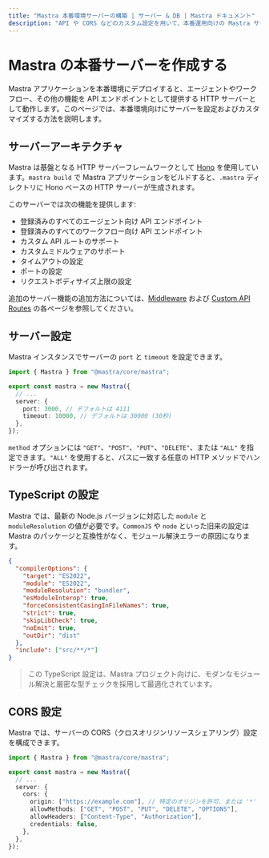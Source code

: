 ```yaml
---
title: "Mastra 本番環境サーバーの構築 | サーバー & DB | Mastra ドキュメント"
description: "API や CORS などのカスタム設定を用いて、本番運用向けの Mastra サーバーを構成しデプロイする方法を解説します"
---
```


# Mastra の本番サーバーを作成する

Mastra アプリケーションを本番環境にデプロイすると、エージェントやワークフロー、その他の機能を API エンドポイントとして提供する HTTP サーバーとして動作します。このページでは、本番環境向けにサーバーを設定およびカスタマイズする方法を説明します。

## サーバーアーキテクチャ

Mastra は基盤となる HTTP サーバーフレームワークとして [Hono](https://hono.dev) を使用しています。`mastra build` で Mastra アプリケーションをビルドすると、`.mastra` ディレクトリに Hono ベースの HTTP サーバーが生成されます。

このサーバーでは次の機能を提供します:

- 登録済みのすべてのエージェント向け API エンドポイント
- 登録済みのすべてのワークフロー向け API エンドポイント
- カスタム API ルートのサポート
- カスタムミドルウェアのサポート
- タイムアウトの設定
- ポートの設定
- リクエストボディサイズ上限の設定

追加のサーバー機能の追加方法については、[Middleware](/docs/server-db/middleware) および
[Custom API Routes](/docs/server-db/custom-api-routes) の各ページを参照してください。

## サーバー設定

Mastra インスタンスでサーバーの `port` と `timeout` を設定できます。

```typescript title="src/mastra/index.ts" copy showLineNumbers
import { Mastra } from "@mastra/core/mastra";

export const mastra = new Mastra({
  // ...
  server: {
    port: 3000, // デフォルトは 4111
    timeout: 10000, // デフォルトは 30000 (30秒)
  },
});
```

`method` オプションには `"GET"`、`"POST"`、`"PUT"`、`"DELETE"`、または `"ALL"` を指定できます。`"ALL"` を使用すると、パスに一致する任意の HTTP メソッドでハンドラーが呼び出されます。


## TypeScript の設定

Mastra では、最新の Node.js バージョンに対応した `module` と `moduleResolution` の値が必要です。`CommonJS` や `node` といった旧来の設定は Mastra のパッケージと互換性がなく、モジュール解決エラーの原因になります。

```json {4-5} title="tsconfig.json" copy
{
  "compilerOptions": {
    "target": "ES2022",
    "module": "ES2022",
    "moduleResolution": "bundler",
    "esModuleInterop": true,
    "forceConsistentCasingInFileNames": true,
    "strict": true,
    "skipLibCheck": true,
    "noEmit": true,
    "outDir": "dist"
  },
  "include": ["src/**/*"]
}
```

> この TypeScript 設定は、Mastra プロジェクト向けに、モダンなモジュール解決と厳密な型チェックを採用して最適化されています。


## CORS 設定

Mastra では、サーバーの CORS（クロスオリジンリソースシェアリング）設定を構成できます。

```typescript title="src/mastra/index.ts" copy showLineNumbers
import { Mastra } from "@mastra/core/mastra";

export const mastra = new Mastra({
  // ...
  server: {
    cors: {
      origin: ["https://example.com"], // 特定のオリジンを許可、または '*' ですべてを許可
      allowMethods: ["GET", "POST", "PUT", "DELETE", "OPTIONS"],
      allowHeaders: ["Content-Type", "Authorization"],
      credentials: false,
    },
  },
});
```
